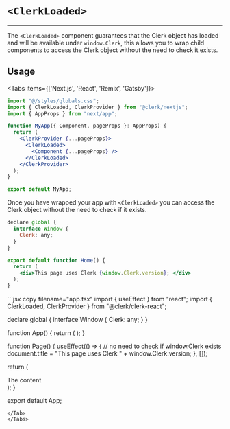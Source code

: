 
# `<ClerkLoaded>`

---

The `<ClerkLoaded>` component guarantees that the Clerk object has loaded and will be available under `window.Clerk`, this allows you to wrap child components to access the Clerk object without the need to check it exists.

## Usage

<Tabs items={['Next.js', 'React', 'Remix', 'Gatsby']}>
<Tab>
```jsx copy filename="pages/_app.tsx"
import "@/styles/globals.css";
import { ClerkLoaded, ClerkProvider } from "@clerk/nextjs";
import { AppProps } from "next/app";

function MyApp({ Component, pageProps }: AppProps) {
  return (
    <ClerkProvider {...pageProps}>
      <ClerkLoaded>
        <Component {...pageProps} />
      </ClerkLoaded>
    </ClerkProvider>
  );
}

export default MyApp;
```

Once you have wrapped your app with `<ClerkLoaded>` you can access the Clerk object without the need to check if it exists.

```jsx copy filename="pages/index.tsx"
declare global {
  interface Window {
    Clerk: any;
  }
}

export default function Home() {
  return (
    <div>This page uses Clerk {window.Clerk.version}; </div>
  );
}
```

</Tab>
<Tab>
```jsx copy filename="app.tsx"
import { useEffect } from "react";
import { ClerkLoaded, ClerkProvider } from "@clerk/clerk-react";

declare global {
  interface Window {
    Clerk: any;
  }
}

function App() {
  return (
    <ClerkProvider publishableKey="pk_test_••••••••••••••••••••••••••••••••••">
      <ClerkLoaded>
        <Page />
      </ClerkLoaded>
    </ClerkProvider>
);
}

function Page() {
  useEffect(() => {
    // no need to check if window.Clerk exists
    document.title = "This page uses Clerk " +
    window.Clerk.version;
}, []);

  return (
    <div>The content </div>
  );
}

export default App;
```
</Tab>
</Tabs>
